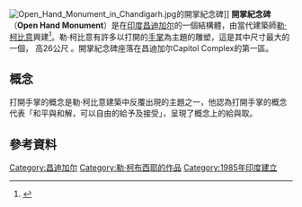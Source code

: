 [[File:Open_Hand_Monument_in_Chandigarh.jpg|thumb]]的開掌紀念碑]]
'''開掌紀念碑'''（'''Open Hand Monument'''）是在[[印度|印度]][[昌迪加尔|昌迪加尔]]的一個結構體，由當代建築師[[勒·柯比意|勒·柯比意]]興建<ref>{{Cite web |url=http://www.indianexpress.com/news/the-wall-of-fame/1054135/ |title=The Wall of Fame |access-date=2014-12-03 |archive-date=2013-03-14 |archive-url=https://web.archive.org/web/20130314030229/http://www.indianexpress.com/news/the-wall-of-fame/1054135/ |dead-url=no }}</ref>。勒·柯比意有許多以打開的[[手掌|手掌]]為主題的雕塑，這是其中尺寸最大的一個， 高26公尺<!--the structure was designed to move in the wind-->。開掌紀念碑座落在昌迪加尔Capitol Complex的第一區。

==概念==
打開手掌的概念是勒·柯比意建築中反覆出現的主題之一，他認為打開手掌的概念代表「和平與和解，可以自由的給予及接受」，呈現了概念上的給與取。

==參考資料==
{{reflist}}

{{coord|30|45|17|N|76|48|12|E|display=title}}

[[Category:昌迪加尔|Category:昌迪加尔]]
[[Category:勒·柯布西耶的作品|Category:勒·柯布西耶的作品]]
[[Category:1985年印度建立|Category:1985年印度建立]]